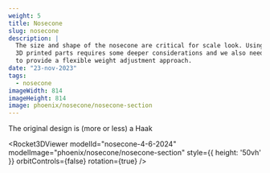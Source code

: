 ```yaml
---
weight: 5 
title: Nosecone
slug: nosecone
description: |
  The size and shape of the nosecone are critical for scale look. Using
  3D printed parts requires some deeper considerations and we also need
  to provide a flexible weight adjustment approach.
date: "23-nov-2023"
tags:
  - nosecone
imageWidth: 814
imageHeight: 814
image: phoenix/nosecone/nosecone-section
---
```

The original design is (more or less) a Haak 

<Rocket3DViewer
  modelId="nosecone-4-6-2024"
  modelImage="phoenix/nosecone/nosecone-section"
  style={{ height: '50vh' }}
  orbitControls={false}
  rotation={true}
/>
